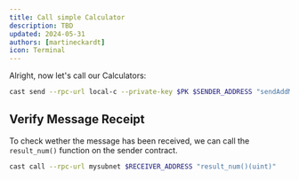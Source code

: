 ```yaml
---
title: Call simple Calculator
description: TBD
updated: 2024-05-31
authors: [martineckardt]
icon: Terminal
---
```


Alright, now let's call our Calculators:

```bash 
cast send --rpc-url local-c --private-key $PK $SENDER_ADDRESS "sendAddMessage(address, uint256, uint256)" $RECEIVER_ADDRESS 2 3
```

## Verify Message Receipt

To check wether the message has been received, we can call the `result_num()` function on the sender contract. 

```bash
cast call --rpc-url mysubnet $RECEIVER_ADDRESS "result_num()(uint)"
```